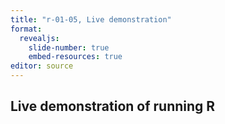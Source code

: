```yaml
---
title: "r-01-05, Live demonstration"
format: 
  revealjs:
    slide-number: true
    embed-resources: true
editor: source
---
```


## Live demonstration of running R
